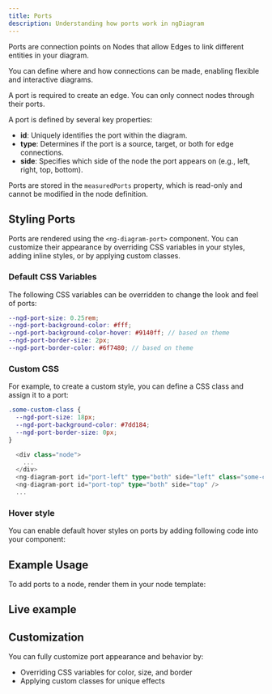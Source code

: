 ```yaml
---
title: Ports
description: Understanding how ports work in ngDiagram
---
```



Ports are connection points on Nodes that allow Edges to link different entities in your diagram.

You can define where and how connections can be made, enabling flexible and interactive diagrams.

<Aside type="note">A port is required to create an edge. You can only connect nodes through their ports.</Aside>

A port is defined by several key properties:

- **id**: Uniquely identifies the port within the diagram.
- **type**: Determines if the port is a source, target, or both for edge connections.
- **side**: Specifies which side of the node the port appears on (e.g., left, right, top, bottom).

Ports are stored in the `measuredPorts` property, which is read-only and cannot be modified in the node definition.

## Styling Ports

Ports are rendered using the `<ng-diagram-port>` component.
You can customize their appearance by overriding CSS variables in your styles, adding inline styles, or by applying custom classes.

### Default CSS Variables

The following CSS variables can be overridden to change the look and feel of ports:

```scss
--ngd-port-size: 0.25rem;
--ngd-port-background-color: #fff;
--ngd-port-background-color-hover: #9140ff; // based on theme
--ngd-port-border-size: 2px;
--ngd-port-border-color: #6f7480; // based on theme
```

### Custom CSS

For example, to create a custom style, you can define a CSS class and assign it to a port:

```scss
.some-custom-class {
  --ngd-port-size: 18px;
  --ngd-port-background-color: #7dd184;
  --ngd-port-border-size: 0px;
}
```

```typescript
  <div class="node">
    ...
  </div>
  <ng-diagram-port id="port-left" type="both" side="left" class="some-custom-class" />
  <ng-diagram-port id="port-top" type="both" side="top" />
  ...
```

### Hover style

You can enable default hover styles on ports by adding following code into your component:

<CodeSnippet relativePath="nodes/ports/node/node.component.ts" sectionId="hover-style" />

## Example Usage

To add ports to a node, render them in your node template:

<CodeSnippet relativePath="nodes/ports/node/node.component.ts" sectionId="usage" />

## Live example

<Ports />

## Customization

You can fully customize port appearance and behavior by:

- Overriding CSS variables for color, size, and border
- Applying custom classes for unique effects

<LinkCard
  title="Custom Ports Example"
  href="/docs/examples/custom-ports"
  description="See a live example of custom port styling and its behavior."
/>
